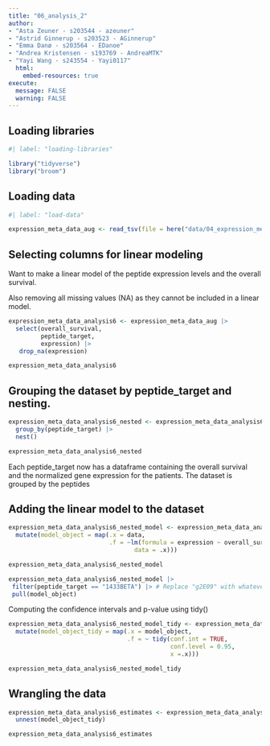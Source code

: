 ```yaml
---
title: "06_analysis_2"
author:
- "Asta Zeuner - s203544 - azeuner"
- "Astrid Ginnerup - s203523 - AGinnerup"
- "Emma Danø - s203564 - EDanoe"
- "Andrea Kristensen - s193769 - AndreaMTK"
- "Yayi Wang - s243554 - Yayi0117"
  html: 
    embed-resources: true
execute: 
  message: FALSE
  warning: FALSE
---
```


## Loading libraries

```r
#| label: "loading-libraries"

library("tidyverse")
library("broom")
```

## Loading data

```r
#| label: "load-data" 

expression_meta_data_aug <- read_tsv(file = here("data/04_expression_meta_data_clean.tsv.gz"))

```

## Selecting columns for linear modeling

Want to make a linear model of the peptide expression levels and the overall survival.

Also removing all missing values (NA) as they cannot be included in a linear model.

```r

expression_meta_data_analysis6 <- expression_meta_data_aug |> 
  select(overall_survival, 
         peptide_target,
         expression) |> 
   drop_na(expression)

expression_meta_data_analysis6
```

## Grouping the dataset by peptide_target and nesting.

```r
expression_meta_data_analysis6_nested <- expression_meta_data_analysis6 |> 
  group_by(peptide_target) |> 
  nest() 

expression_meta_data_analysis6_nested
```

Each peptide_target now has a dataframe containing the overall survival and the normalized gene expression for the patients. The dataset is grouped by the peptides

## Adding the linear model to the dataset

```r

expression_meta_data_analysis6_nested_model <- expression_meta_data_analysis6_nested |> 
  mutate(model_object = map(.x = data,
                            .f = ~lm(formula = expression ~ overall_survival,
                                   data = .x)))

expression_meta_data_analysis6_nested_model
```

```r

expression_meta_data_analysis6_nested_model |>
 filter(peptide_target == "1433BETA") |> # Replace "g2E09" with whatever was YOUR favourite gene!
 pull(model_object)
```

Computing the confidence intervals and p-value using tidy()

```r

expression_meta_data_analysis6_nested_model_tidy <- expression_meta_data_analysis6_nested_model |> 
  mutate(model_object_tidy = map(.x = model_object,
                                 .f = ~ tidy(conf.int = TRUE,
                                             conf.level = 0.95,
                                             x =.x)))

expression_meta_data_analysis6_nested_model_tidy
```

## Wrangling the data

```r

expression_meta_data_analysis6_estimates <- expression_meta_data_analysis6_nested_model_tidy |> 
  unnest(model_object_tidy)

expression_meta_data_analysis6_estimates

```
